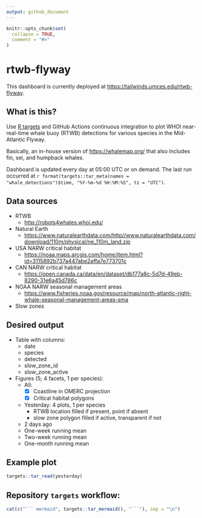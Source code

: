 ```yaml
---
output: github_document
---
```


<!-- README.md is generated from README.Rmd. Please edit that file -->

```r
knitr::opts_chunk$set(
  collapse = TRUE,
  comment = "#>"
)
```

# rtwb-flyway

<!-- badges: start -->

<!-- badges: end -->

This dashboard is currently deployed at <https://tailwinds.umces.edu/rtwb-flyway>.

## What is this?

Use [R targets](https://docs.ropensci.org/targets/) and GitHub Actions continuous integration to plot WHOI near-real-time whale buoy (RTWB) detections for various species in the Mid-Atlantic Flyway.

Basically, an in-house version of <https://whalemap.org/> that also includes fin, sei, and humpback whales.

Dashboard is updated every day at 05:00 UTC or on demand. The last run occurred at `r format(targets::tar_meta(names = "whale_detections")$time, "%Y-%m-%d %H:%M:%S", tz = "UTC")`.

## Data sources

-   RTWB
    -   <http://robots4whales.whoi.edu/>
-   Natural Earth
    -   <https://www.naturalearthdata.com/http//www.naturalearthdata.com/download/110m/physical/ne_110m_land.zip>
-   USA NARW critical habitat
    -   <https://noaa.maps.arcgis.com/home/item.html?id=3115892b737a447abe2affa7e773701c>
-   CAN NARW critical habitat
    -   <https://open.canada.ca/data/en/dataset/db177a8c-5d7d-49eb-8290-31e6a45d786c>
-   NOAA NARW seasonal management areas
    -   <https://www.fisheries.noaa.gov/resource/map/north-atlantic-right-whale-seasonal-management-areas-sma>\
-   Slow zones

## Desired output

-   Table with columns:
    -   date
    -   species
    -   detected
    -   slow_zone_id
    -   slow_zone_active
-   Figures (5; 4 facets, 1 per species):
    -   All:
        -   [x] Coastline in OMERC projection
        -   [x] Critical habitat polygons
    -   Yesterday: 4 plots, 1 per species
        -   RTWB location filled if present, point if absent
        -   slow zone polygon filled if active, transparent if not
    -   2 days ago
    -   One-week running mean
    -   Two-week running mean
    -   One-month running mean

## Example plot

```r
targets::tar_read(yesterday)
```

## Repository `targets` workflow:

```r
cat(c("``` mermaid", targets::tar_mermaid(), "```"), sep = "\n")
```

